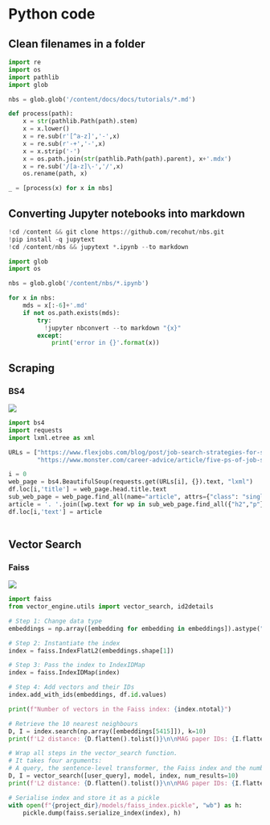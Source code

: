 # Python code

## Clean filenames in a folder

```python
import re
import os
import pathlib
import glob

nbs = glob.glob('/content/docs/docs/tutorials/*.md')

def process(path):
    x = str(pathlib.Path(path).stem)
    x = x.lower()
    x = re.sub(r'[^a-z]','-',x)
    x = re.sub(r'-+','-',x)
    x = x.strip('-')
    x = os.path.join(str(pathlib.Path(path).parent), x+'.mdx')
    x = re.sub('/[a-z]\-','/',x)
    os.rename(path, x)

_ = [process(x) for x in nbs]
```

## Converting Jupyter notebooks into markdown

```python
!cd /content && git clone https://github.com/recohut/nbs.git
!pip install -q jupytext
!cd /content/nbs && jupytext *.ipynb --to markdown
```

```python
import glob
import os

nbs = glob.glob('/content/nbs/*.ipynb')

for x in nbs:
    mds = x[:-6]+'.md'
    if not os.path.exists(mds):
        try:
          !jupyter nbconvert --to markdown "{x}"
        except:
            print('error in {}'.format(x))
```

## Scraping

### BS4

<a href="https://nbviewer.org/github/recohut/nbs/blob/main/2020-06-20-simple-scraping-nlp-bs4-distilbert.ipynb" alt=""> <img src="https://colab.research.google.com/assets/colab-badge.svg" /></a>

```python
import bs4
import requests
import lxml.etree as xml

URLs = ["https://www.flexjobs.com/blog/post/job-search-strategies-for-success-v2/",
        "https://www.monster.com/career-advice/article/five-ps-of-job-search-progress"]

i = 0
web_page = bs4.BeautifulSoup(requests.get(URLs[i], {}).text, "lxml")
df.loc[i,'title'] = web_page.head.title.text
sub_web_page = web_page.find_all(name="article", attrs={"class": "single-post-page"})[0]
article = '. '.join([wp.text for wp in sub_web_page.find_all({"h2","p"})])
df.loc[i,'text'] = article
        
```

## Vector Search

### Faiss

<a href="https://nbviewer.org/github/recohut/nbs/blob/main/2021-01-23-vector-search.ipynb" alt=""> <img src="https://colab.research.google.com/assets/colab-badge.svg" /></a>


```python
import faiss
from vector_engine.utils import vector_search, id2details

# Step 1: Change data type
embeddings = np.array([embedding for embedding in embeddings]).astype("float32")

# Step 2: Instantiate the index
index = faiss.IndexFlatL2(embeddings.shape[1])

# Step 3: Pass the index to IndexIDMap
index = faiss.IndexIDMap(index)

# Step 4: Add vectors and their IDs
index.add_with_ids(embeddings, df.id.values)

print(f"Number of vectors in the Faiss index: {index.ntotal}")

# Retrieve the 10 nearest neighbours
D, I = index.search(np.array([embeddings[5415]]), k=10)
print(f'L2 distance: {D.flatten().tolist()}\n\nMAG paper IDs: {I.flatten().tolist()}')

# Wrap all steps in the vector_search function.
# It takes four arguments: 
# A query, the sentence-level transformer, the Faiss index and the number of requested results
D, I = vector_search([user_query], model, index, num_results=10)
print(f'L2 distance: {D.flatten().tolist()}\n\nMAG paper IDs: {I.flatten().tolist()}')

# Serialise index and store it as a pickle
with open(f"{project_dir}/models/faiss_index.pickle", "wb") as h:
    pickle.dump(faiss.serialize_index(index), h)
```